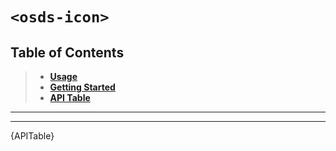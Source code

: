 
<Meta title="UI Components/️Icon [atom]/Web Component" />

# `<osds-icon>`

## Table of Contents
> - **[Usage](#usage)**
> - **[Getting Started](#getting-started)**
> - **[API Table](#api-table)**

<hr/>
<Usage />
<hr/>
<div id="api-table"><Description>{APITable}</Description></div>
